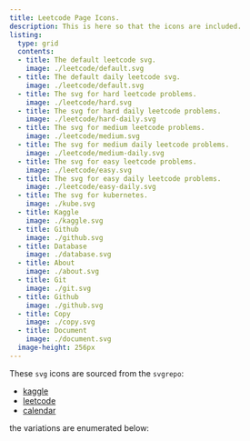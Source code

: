 ```yaml
---
title: Leetcode Page Icons.
description: This is here so that the icons are included.
listing:
  type: grid
  contents:
  - title: The default leetcode svg.
    image: ./leetcode/default.svg
  - title: The default daily leetcode svg.
    image: ./leetcode/default.svg
  - title: The svg for hard leetcode problems.
    image: ./leetcode/hard.svg
  - title: The svg for hard daily leetcode problems.
    image: ./leetcode/hard-daily.svg
  - title: The svg for medium leetcode problems.
    image: ./leetcode/medium.svg
  - title: The svg for medium daily leetcode problems.
    image: ./leetcode/medium-daily.svg
  - title: The svg for easy leetcode problems.
    image: ./leetcode/easy.svg
  - title: The svg for easy daily leetcode problems.
    image: ./leetcode/easy-daily.svg
  - title: The svg for kubernetes.
    image: ./kube.svg
  - title: Kaggle
    image: ./kaggle.svg
  - title: Github
    image: ./github.svg
  - title: Database
    image: ./database.svg
  - title: About
    image: ./about.svg
  - title: Git
    image: ./git.svg
  - title: Github
    image: ./github.svg
  - title: Copy
    image: ./copy.svg
  - title: Document
    image: ./document.svg
  image-height: 256px
---
```



These ``svg`` icons are sourced from the ``svgrepo``:


- [kaggle](https://www.svgrepo.com/svg/330763/kaggle?edit=true)
- [leetcode](https://www.svgrepo.com/svg/306328/leetcode)
- [calendar](https://www.svgrepo.com/svg/533393/calendar-lines)


the variations are enumerated below:
